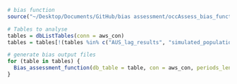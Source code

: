 ```r
# bias function
source("~/Desktop/Documents/GitHub/bias assessment/occAssess_bias_function.R")
```


```r
# Tables to analyse
tables = dbListTables(conn = aws_con)
tables = tables[!(tables %in% c("AUS_lag_results", "simulated_population_lag_table_4_locations", "NZL_lag_results"))][-grep("_backbone", tables)] |> sort()
```


```r
# generate bias output files
for (table in tables) {
  Bias_assessment_function(db_table = table, con = aws_con, periods_length = 50)
}
```